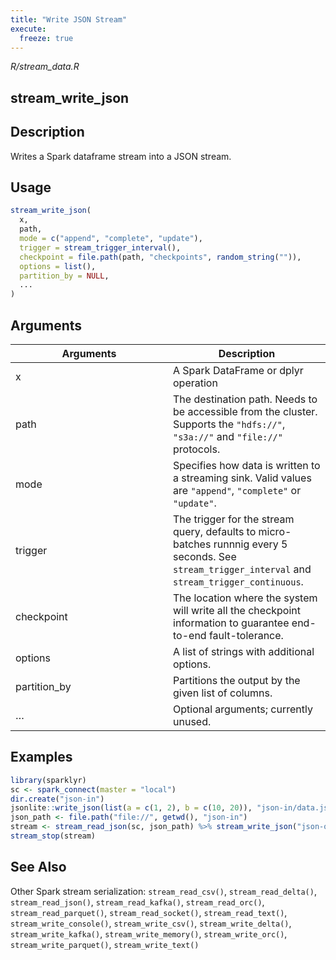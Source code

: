 ```yaml
---
title: "Write JSON Stream"
execute:
  freeze: true
---
```


*R/stream_data.R*

## stream_write_json

## Description
Writes a Spark dataframe stream into a JSON stream. 


## Usage
```r
stream_write_json( 
  x, 
  path, 
  mode = c("append", "complete", "update"), 
  trigger = stream_trigger_interval(), 
  checkpoint = file.path(path, "checkpoints", random_string("")), 
  options = list(), 
  partition_by = NULL, 
  ... 
) 
```

## Arguments
|Arguments|Description|
|---|---|
| x | A Spark DataFrame or dplyr operation |
| path | The destination path. Needs to be accessible from the cluster. Supports the `"hdfs://"`, `"s3a://"` and `"file://"` protocols. |
| mode | Specifies how data is written to a streaming sink. Valid values are `"append"`, `"complete"` or `"update"`. |
| trigger | The trigger for the stream query, defaults to micro-batches runnnig every 5 seconds. See `stream_trigger_interval` and `stream_trigger_continuous`. |
| checkpoint | The location where the system will write all the checkpoint information to guarantee end-to-end fault-tolerance. |
| options | A list of strings with additional options. |
| partition_by | Partitions the output by the given list of columns. |
| ... | Optional arguments; currently unused. |





## Examples
```r
library(sparklyr)
sc <- spark_connect(master = "local") 
dir.create("json-in") 
jsonlite::write_json(list(a = c(1, 2), b = c(10, 20)), "json-in/data.json") 
json_path <- file.path("file://", getwd(), "json-in") 
stream <- stream_read_json(sc, json_path) %>% stream_write_json("json-out") 
stream_stop(stream) 
```

## See Also
Other Spark stream serialization:  `stream_read_csv()`, `stream_read_delta()`, `stream_read_json()`, `stream_read_kafka()`, `stream_read_orc()`, `stream_read_parquet()`, `stream_read_socket()`, `stream_read_text()`, `stream_write_console()`, `stream_write_csv()`, `stream_write_delta()`, `stream_write_kafka()`, `stream_write_memory()`, `stream_write_orc()`, `stream_write_parquet()`, `stream_write_text()`

